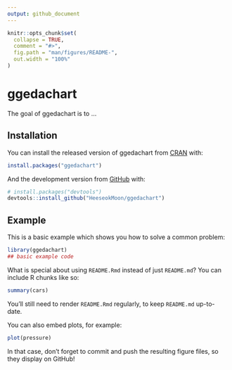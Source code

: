 ```yaml
---
output: github_document
---
```


<!-- README.md is generated from README.Rmd. Please edit that file -->

```r
knitr::opts_chunk$set(
  collapse = TRUE,
  comment = "#>",
  fig.path = "man/figures/README-",
  out.width = "100%"
)
```

# ggedachart

<!-- badges: start -->
<!-- badges: end -->

The goal of ggedachart is to ...

## Installation

You can install the released version of ggedachart from [CRAN](https://CRAN.R-project.org) with:

``` r
install.packages("ggedachart")
```

And the development version from [GitHub](https://github.com/) with:

``` r
# install.packages("devtools")
devtools::install_github("HeeseokMoon/ggedachart")
```
## Example

This is a basic example which shows you how to solve a common problem:

```r
library(ggedachart)
## basic example code
```

What is special about using `README.Rmd` instead of just `README.md`? You can include R chunks like so:

```r
summary(cars)
```

You'll still need to render `README.Rmd` regularly, to keep `README.md` up-to-date.

You can also embed plots, for example:

```r
plot(pressure)
```

In that case, don't forget to commit and push the resulting figure files, so they display on GitHub!
